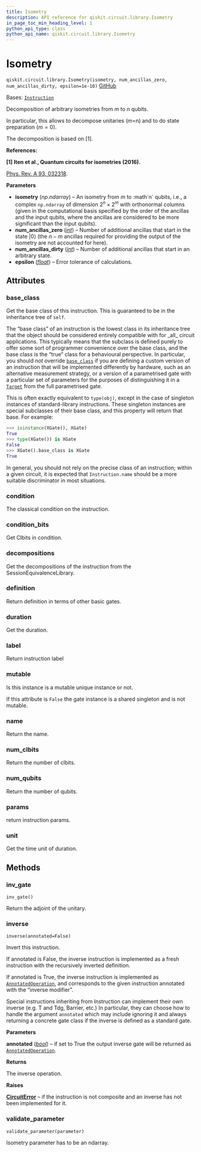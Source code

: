 ```yaml
---
title: Isometry
description: API reference for qiskit.circuit.library.Isometry
in_page_toc_min_heading_level: 1
python_api_type: class
python_api_name: qiskit.circuit.library.Isometry
---
```


# Isometry

<span id="qiskit.circuit.library.Isometry" />

`qiskit.circuit.library.Isometry(isometry, num_ancillas_zero, num_ancillas_dirty, epsilon=1e-10)` [GitHub](https://github.com/qiskit/qiskit/tree/stable/1.0/qiskit/circuit/library/generalized_gates/isometry.py "view source code")

Bases: [`Instruction`](qiskit.circuit.Instruction "qiskit.circuit.instruction.Instruction")

Decomposition of arbitrary isometries from $m$ to $n$ qubits.

In particular, this allows to decompose unitaries (m=n) and to do state preparation ($m=0$).

The decomposition is based on \[1].

**References:**

**\[1] Iten et al., Quantum circuits for isometries (2016).**

[Phys. Rev. A 93, 032318](https://journals.aps.org/pra/abstract/10.1103/PhysRevA.93.032318).

**Parameters**

*   **isometry** (*np.ndarray*) – An isometry from $m$ to :math\`n\` qubits, i.e., a complex `np.ndarray` of dimension $2^n \times 2^m$ with orthonormal columns (given in the computational basis specified by the order of the ancillas and the input qubits, where the ancillas are considered to be more significant than the input qubits).
*   **num\_ancillas\_zero** ([*int*](https://docs.python.org/3/library/functions.html#int "(in Python v3.12)")) – Number of additional ancillas that start in the state $|0\rangle$ (the $n-m$ ancillas required for providing the output of the isometry are not accounted for here).
*   **num\_ancillas\_dirty** ([*int*](https://docs.python.org/3/library/functions.html#int "(in Python v3.12)")) – Number of additional ancillas that start in an arbitrary state.
*   **epsilon** ([*float*](https://docs.python.org/3/library/functions.html#float "(in Python v3.12)")) – Error tolerance of calculations.

## Attributes

<span id="qiskit.circuit.library.Isometry.base_class" />

### base\_class

Get the base class of this instruction. This is guaranteed to be in the inheritance tree of `self`.

The “base class” of an instruction is the lowest class in its inheritance tree that the object should be considered entirely compatible with for \_all\_ circuit applications. This typically means that the subclass is defined purely to offer some sort of programmer convenience over the base class, and the base class is the “true” class for a behavioural perspective. In particular, you should *not* override [`base_class`](#qiskit.circuit.library.Isometry.base_class "qiskit.circuit.library.Isometry.base_class") if you are defining a custom version of an instruction that will be implemented differently by hardware, such as an alternative measurement strategy, or a version of a parametrised gate with a particular set of parameters for the purposes of distinguishing it in a [`Target`](qiskit.transpiler.Target "qiskit.transpiler.Target") from the full parametrised gate.

This is often exactly equivalent to `type(obj)`, except in the case of singleton instances of standard-library instructions. These singleton instances are special subclasses of their base class, and this property will return that base. For example:

```python
>>> isinstance(XGate(), XGate)
True
>>> type(XGate()) is XGate
False
>>> XGate().base_class is XGate
True
```

In general, you should not rely on the precise class of an instruction; within a given circuit, it is expected that `Instruction.name` should be a more suitable discriminator in most situations.

<span id="qiskit.circuit.library.Isometry.condition" />

### condition

The classical condition on the instruction.

<span id="qiskit.circuit.library.Isometry.condition_bits" />

### condition\_bits

Get Clbits in condition.

<span id="qiskit.circuit.library.Isometry.decompositions" />

### decompositions

Get the decompositions of the instruction from the SessionEquivalenceLibrary.

<span id="qiskit.circuit.library.Isometry.definition" />

### definition

Return definition in terms of other basic gates.

<span id="qiskit.circuit.library.Isometry.duration" />

### duration

Get the duration.

<span id="qiskit.circuit.library.Isometry.label" />

### label

Return instruction label

<span id="qiskit.circuit.library.Isometry.mutable" />

### mutable

Is this instance is a mutable unique instance or not.

If this attribute is `False` the gate instance is a shared singleton and is not mutable.

<span id="qiskit.circuit.library.Isometry.name" />

### name

Return the name.

<span id="qiskit.circuit.library.Isometry.num_clbits" />

### num\_clbits

Return the number of clbits.

<span id="qiskit.circuit.library.Isometry.num_qubits" />

### num\_qubits

Return the number of qubits.

<span id="qiskit.circuit.library.Isometry.params" />

### params

return instruction params.

<span id="qiskit.circuit.library.Isometry.unit" />

### unit

Get the time unit of duration.

## Methods

### inv\_gate

<span id="qiskit.circuit.library.Isometry.inv_gate" />

`inv_gate()`

Return the adjoint of the unitary.

### inverse

<span id="qiskit.circuit.library.Isometry.inverse" />

`inverse(annotated=False)`

Invert this instruction.

If annotated is False, the inverse instruction is implemented as a fresh instruction with the recursively inverted definition.

If annotated is True, the inverse instruction is implemented as [`AnnotatedOperation`](qiskit.circuit.AnnotatedOperation "qiskit.circuit.AnnotatedOperation"), and corresponds to the given instruction annotated with the “inverse modifier”.

Special instructions inheriting from Instruction can implement their own inverse (e.g. T and Tdg, Barrier, etc.) In particular, they can choose how to handle the argument `annotated` which may include ignoring it and always returning a concrete gate class if the inverse is defined as a standard gate.

**Parameters**

**annotated** ([*bool*](https://docs.python.org/3/library/functions.html#bool "(in Python v3.12)")) – if set to True the output inverse gate will be returned as [`AnnotatedOperation`](qiskit.circuit.AnnotatedOperation "qiskit.circuit.AnnotatedOperation").

**Returns**

The inverse operation.

**Raises**

[**CircuitError**](circuit#qiskit.circuit.CircuitError "qiskit.circuit.CircuitError") – if the instruction is not composite and an inverse has not been implemented for it.

### validate\_parameter

<span id="qiskit.circuit.library.Isometry.validate_parameter" />

`validate_parameter(parameter)`

Isometry parameter has to be an ndarray.

